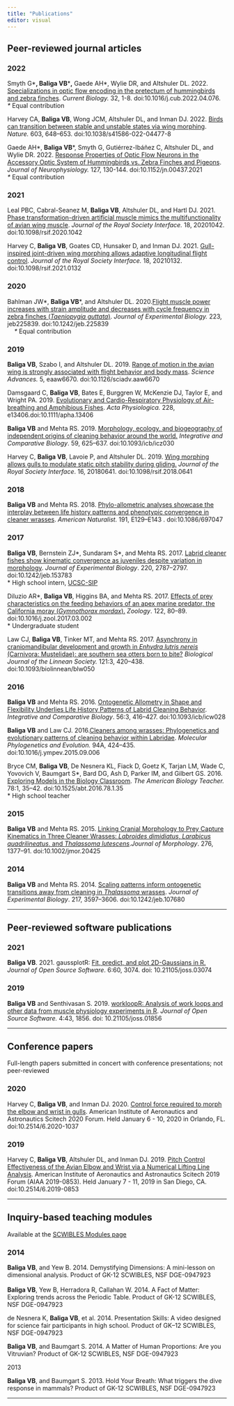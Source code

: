 ```yaml
---
title: "Publications"
editor: visual
---
```


## Peer-reviewed journal articles

### 2022

Smyth G\***, Baliga VB**\***,** Gaede AH\*, Wylie DR, and Altshuler DL. 2022. [Specializations in optic flow encoding in the pretectum of hummingbirds and zebra finches](https://doi.org/10.1016/j.cub.2022.04.076). *Current Biology.* 32, 1-8. doi:10.1016/j.cub.2022.04.076*.\
\** Equal contribution

Harvey CA, **Baliga VB**, Wong JCM, Altshuler DL, and Inman DJ. 2022. [Birds can transition between stable and unstable states via wing morphing](https://doi.org/10.1038/s41586-022-04477-8). *Nature.* 603, 648--653. doi:10.1038/s41586-022-04477-8

Gaede AH\*, **Baliga VB**\*, Smyth G, Gutiérrez-Ibáñez C, Altshuler DL, and Wylie DR. 2022. [Response Properties of Optic Flow Neurons in the Accessory Optic System of Hummingbirds vs. Zebra Finches and Pigeons](https://doi.org/10.1152/jn.00437.2021). *Journal of Neurophysiology.* 127, 130-144. doi:10.1152/jn.00437.2021\
*\** Equal contribution

### 2021

Leal PBC, Cabral-Seanez M, **Baliga VB**, Altshuler DL, and Hartl DJ. 2021. [Phase transformation-driven artificial muscle mimics the multifunctionality of avian wing muscle](https://doi.org/10.1098/rsif.2020.1042). *Journal of the Royal Society Interface.* 18, 20201042. doi:10.1098/rsif.2020.1042

Harvey C, **Baliga VB**, Goates CD, Hunsaker D, and Inman DJ. 2021. [Gull-inspired joint-driven wing morphing allows adaptive longitudinal flight control](https://doi.org/10.1098/rsif.2021.0132). *Journal of the Royal Society Interface.* 18, 20210132. doi:10.1098/rsif.2021.0132

### 2020

Bahlman JW\*, **Baliga VB**\*, and Altshuler DL. 2020.[Flight muscle power increases with strain amplitude and decreases with cycle frequency in zebra finches (*Taeniopygia guttata*)](https://dx.doi.org/10.1242/jeb.225839). *Journal of Experimental Biology.* 223*,* jeb225839. doi:10.1242/jeb.225839*\
    \** Equal contribution

### 2019

**Baliga VB**, Szabo I, and Altshuler DL. 2019. [Range of motion in the avian wing is strongly associated with flight behavior and body mass](https://doi.org/10.1126/sciadv.aaw6670). *Science Advances.* 5, eaaw6670. doi:10.1126/sciadv.aaw6670

Damsgaard C, **Baliga VB**, Bates E, Burggren W, McKenzie DJ, Taylor E, and Wright PA. 2019. [Evolutionary and Cardio-Respiratory Physiology of Air-breathing and Amphibious Fishes](https://doi.org/10.1111/apha.13406). *Acta Physiologica.* 228, e13406.doi:10.1111/apha.13406

**Baliga VB** and Mehta RS. 2019. [Morphology, ecology, and biogeography of independent origins of cleaning behavior around the world.](https://doi.org/10.1093/icb/icz030) *Integrative and Comparative Biology*. 59, 625--637. doi:10.1093/icb/icz030

Harvey C, **Baliga VB**, Lavoie P, and Altshuler DL. 2019. [Wing morphing allows gulls to modulate static pitch stability during gliding.](http://dx.doi.org/10.1098/rsif.2018.0641) *Journal of the Royal Society Interface*. 16, 20180641. doi:10.1098/rsif.2018.0641

### 2018

**Baliga VB** and Mehta RS. 2018. [Phylo-allometric analyses showcase the interplay between life history patterns and phenotypic convergence in cleaner wrasses](https://doi.org/10.1086/697047). *American Naturalist.* 191, E129--E143 . doi:10.1086/697047

### 2017

**Baliga VB**, Bernstein ZJ\*, Sundaram S\*, and Mehta RS. 2017. [Labrid cleaner fishes show kinematic convergence as juveniles despite variation in morphology](http://dx.doi.org/10.1242/jeb.153783). *Journal of Experimental Biology*. 220, 2787--2797. doi:10.1242/jeb.153783\
\* High school intern, [UCSC-SIP](http://ucsc-sip.org/)

Diluzio AR\*, **Baliga VB**, Higgins BA, and Mehta RS. 2017. [Effects of prey characteristics on the feeding behaviors of an apex marine predator, the California moray (*Gymnothorax mordax*).](http://dx.doi.org/10.1016/j.zool.2017.03.002) *Zoology*. 122, 80--89. doi:10.1016/j.zool.2017.03.002\
\* Undergraduate student

Law CJ, **Baliga VB**, Tinker MT, and Mehta RS. 2017. [Asynchrony in craniomandibular development and growth in *Enhydra lutris nereis* (Carnivora: Mustelidae): are southern sea otters born to bite?](http://dx.doi.org/10.1093/biolinnean/blw050) *Biological Journal of the Linnean Society.* 121:3, 420--438. doi:10.1093/biolinnean/blw050

### 2016

**Baliga VB** and Mehta RS. 2016. [Ontogenetic Allometry in Shape and Flexibility Underlies Life History Patterns of Labrid Cleaning Behavior](http://dx.doi.org/10.1093/icb/icw028). *Integrative and Comparative Biology*. 56:3, 416--427. doi:10.1093/icb/icw028

**Baliga VB** and Law CJ. 2016.[Cleaners among wrasses: Phylogenetics and evolutionary patterns of cleaning behavior within Labridae](http://dx.doi.org/10.1016/j.ympev.2015.09.006). *Molecular Phylogenetics and Evolution.* 94A, 424--435. doi:10.1016/j.ympev.2015.09.006

Bryce CM, **Baliga VB**, De Nesnera KL, Fiack D, Goetz K, Tarjan LM, Wade C, Yovovich V, Baumgart S\*, Bard DG, Ash D, Parker IM, and Gilbert GS. 2016*.* [Exploring Models in the Biology Classroom](http://dx.doi.org/10.1525/abt.2016.78.1.35). *The American Biology Teacher.* 78:1, 35--42. doi:10.1525/abt.2016.78.1.35\
\* High school teacher

### 2015

**Baliga VB** and Mehta RS. 2015. [Linking Cranial Morphology to Prey Capture Kinematics in Three Cleaner Wrasses: *Labroides dimidiatus*, *Larabicus quadrilineatus*, and *Thalassoma lutescens*](http://dx.doi.org/10.1002/jmor.20425).*Journal of Morphology*. 276, 1377--91. doi:10.1002/jmor.20425

### 2014

**Baliga VB** and Mehta RS. 2014. [Scaling patterns inform ontogenetic transitions away from cleaning in *Thalassoma* wrasses](http://dx.doi.org/10.1242/jeb.107680). *Journal of Experimental Biology*. 217, 3597--3606. doi:10.1242/jeb.107680

------------------------------------------------------------------------

## Peer-reviewed software publications

### 2021

**Baliga VB**. 2021. gaussplotR: [Fit, predict, and plot 2D-Gaussians in R.](https://doi.org/10.21105/joss.03074) *Journal of Open Source Software*. 6:60, 3074. doi: 10.21105/joss.03074

### 2019

**Baliga VB** and Senthivasan S. 2019. [workloopR: Analysis of work loops and other data from muscle physiology experiments in R](https://doi.org/10.21105/joss.01856). *Journal of Open Source Software.* 4:43, 1856. doi: 10.21105/joss.01856

------------------------------------------------------------------------

## Conference papers

Full-length papers submitted in concert with conference presentations; not peer-reviewed

### 2020

Harvey C, **Baliga VB**, and Inman DJ. 2020. [Control force required to morph the elbow and wrist in gulls](https://dx.doi.org/10.2514/6.2020-1037). American Institute of Aeronautics and Astronautics Scitech 2020 Forum. Held January 6 - 10, 2020 in Orlando, FL. doi:10.2514/6.2020-1037

### 2019

Harvey C, **Baliga VB**, Altshuler DL, and Inman DJ. 2019. [Pitch Control Effectiveness of the Avian Elbow and Wrist via a Numerical Lifting Line Analysis](https://doi.org/10.2514/6.2019-0853). American Institute of Aeronautics and Astronautics Scitech 2019 Forum (AIAA 2019-0853). Held January 7 - 11, 2019 in San Diego, CA. doi:10.2514/6.2019-0853

------------------------------------------------------------------------

## Inquiry-based teaching modules

Available at the [SCWIBLES Modules page](http://scwibles.ucsc.edu/SCWIBLESModules.html)

### 2014

**Baliga VB**, and Yew B. 2014. Demystifying Dimensions: A mini-lesson on dimensional analysis. Product of GK-12 SCWIBLES, NSF DGE-0947923\
\
**Baliga VB**, Yew B, Herradora R, Callahan W. 2014. A Fact of Matter: Exploring trends across the Periodic Table. Product of GK-12 SCWIBLES, NSF DGE-0947923

de Nesnera K, **Baliga VB**, et al. 2014. Presentation Skills: A video designed for science fair participants in high school. Product of GK--12 SCWIBLES, NSF DGE-0947923

**Baliga VB**, and Baumgart S. 2014. A Matter of Human Proportions: Are you Vitruvian? Product of GK-12 SCWIBLES, NSF DGE-0947923

2013

**Baliga VB**, and Baumgart S. 2013. Hold Your Breath: What triggers the dive response in mammals? Product of GK-12 SCWIBLES, NSF DGE-0947923

------------------------------------------------------------------------
